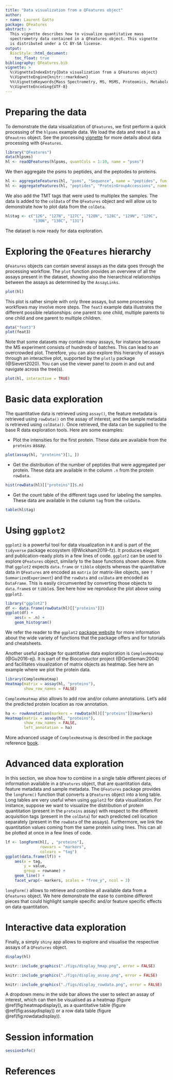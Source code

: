 ```yaml
---
title: "Data visualization from a QFeatures object"
author:
- name: Laurent Gatto
package: QFeatures
abstract: >
  This vignette describes how to visualize quantitative mass
  spectrometry data contained in a QFeatures object. This vignette
  is distributed under a CC BY-SA license.
output:
  BiocStyle::html_document:
    toc_float: true
bibliography: QFeatures.bib
vignette: >
  %\VignetteIndexEntry{Data visualization from a QFeatures object}
  %\VignetteEngine{knitr::rmarkdown}
  %%\VignetteKeywords{Mass Spectrometry, MS, MSMS, Proteomics, Metabolomics, Infrastructure, Quantitative}
  %\VignetteEncoding{UTF-8}
---
```


# Preparing the data

To demonstrate the data visualization of `QFeatures`, we first perform
a quick processing of the `hlpsms` example data. We load the data and
read it as a `QFeautres` object. See the processing
[vignette](https://rformassspectrometry.github.io/QFeatures/articles/Processing.html)
for more details about data processing with `QFeatures`.

```r
library("QFeatures")
data(hlpsms)
hl <- readQFeatures(hlpsms, quantCols = 1:10, name = "psms")
```

We then aggregate the psms to peptides, and the peptodes to proteins.

```r
hl <- aggregateFeatures(hl, "psms", "Sequence", name = "peptides", fun = colMeans)
hl <- aggregateFeatures(hl, "peptides", "ProteinGroupAccessions", name = "proteins", fun = colMeans)
```

We also add the TMT tags that were used to multiplex the samples. The
data is added to the `colData` of the `QFeatures` object and will
allow us to demonstrate how to plot data from the `colData`.

```r
hl$tag <- c("126", "127N", "127C", "128N", "128C", "129N", "129C",
            "130N", "130C", "131")
```

The dataset is now ready for data exploration.

# Exploring the `QFeatures` hierarchy

`QFeatures` objects can contain several assays as the data goes through
the processing workflow. The `plot` function provides an overview of
all the assays present in the dataset, showing also the hierarchical
relationships between the assays as determined by the `AssayLinks`.

```r
plot(hl)
```

This plot is rather simple with only three assays, but some processing
workflows may involve more steps. The `feat3` example data illustrates
the different possible relationships: one parent to one child, multiple
parents to one child and one parent to multiple children.

```r
data("feat3")
plot(feat3)
```

Note that some datasets may contain many assays, for instance because
the MS experiment consists of hundreds of batches. This can lead to an
overcrowded plot. Therefore, you can also explore this hierarchy of
assays through an interactive plot, supported by the `plotly` package
(@Sievert2020). You can use the viewer panel to zoom in and out and
navigate across the tree(s).

```r
plot(hl, interactive = TRUE)
```

# Basic data exploration

The quantitative data is retrieved using `assay()`, the feature
metadata is retrieved using `rowData()` on the assay of interest, and
the sample metadata is retrieved using `colData()`. Once retrieved,
the data can be supplied to the base R data exploration tools. Here
are some examples:

- Plot the intensities for the first protein. These data are available
  from the `proteins` assay.

```r
plot(assay(hl, "proteins")[1, ])
```

- Get the distribution of the number of peptides that were aggregated
  per protein. These data are available in the column `.n` from the
  protein `rowData`.

```r
hist(rowData(hl)[["proteins"]]$.n)
```

- Get the count table of the different tags used for labeling the
  samples. These data are available in the column `tag` from the
  `colData`.

```r
table(hl$tag)
```

# Using `ggplot2`

`ggplot2` is a powerful tool for data visualization in `R` and is part
of the `tidyverse` package ecosystem (@Wickham2019-fz). It produces
elegant and publication-ready plots in a few lines of code. `ggplot2`
can be used to explore `QFeatures` object, similarly to the base
functions shown above. Note that `ggplot2` expects `data.frame` or
`tibble` objects whereas the quantitative data in `QFeatures` are
encoded as `matrix` (or matrix-like objects, see
`?SummarizedExperiment`) and the `rowData` and `colData` are encoded
as `DataFrame`. This is easily circumvented by converting those
objects to `data.frame`s or `tibble`s. See here how we reproduce the
plot above using `ggplot2`.

```r
library("ggplot2")
df <- data.frame(rowData(hl)[["proteins"]])
ggplot(df) +
    aes(x = .n) +
    geom_histogram()
```

We refer the reader to the `ggplot2`
[package website](https://ggplot2.tidyverse.org/) for more information
about the wide variety of functions that the package offers and for
tutorials and cheatsheets.

Another useful package for quantitative data exploration is
`ComplexHeatmap` (@Gu2016-ej). It is part of the Bioconductor project
(@Gentleman:2004) and facilitates visualization of matrix objects as
heatmap. See here an example where we plot the protein data.

```r
library(ComplexHeatmap)
Heatmap(matrix = assay(hl, "proteins"),
        show_row_names = FALSE)
```

`ComplexHeatmap` also allows to add row and/or column annotations.
Let's add the predicted protein location as row annotation.

```r
ha <- rowAnnotation(markers = rowData(hl)[["proteins"]]$markers)
Heatmap(matrix = assay(hl, "proteins"),
        show_row_names = FALSE,
        left_annotation = ha)
```

More advanced usage of `ComplexHeatmap` is described in the package
reference [book](https://jokergoo.github.io/ComplexHeatmap-reference/book/).

# Advanced data exploration

In this section, we show how to combine in a single table different
pieces of information available in a `QFeatures` object, that are
quantitation data, feature metadata and sample metadata. The
`QFeatures` package provides the `longForm()` function that converts a
`QFeatures` object into a long table. Long tables are very useful when
using `ggplot2` for data visualization. For instance, suppose we want
to visualize the distribution of protein quantitation (present in the
`proteins` assay) with respect to the different acquisition tags
(present in the `colData`) for each predicted cell location separately
(present in the `rowData` of the assays). Furthermore, we link the
quantitation values coming from the same protein using lines. This can
all be plotted at once in a few lines of code.

```r
lf <- longForm(hl[, , "proteins"],
               rowvars = "markers",
               colvars = "tag")
ggplot(data.frame(lf)) +
    aes(x = tag,
        y = value,
        group = rowname) +
    geom_line() +
    facet_wrap(~ markers, scales = "free_y", ncol = 3)
```

`longForm()` allows to retrieve and combine all available data from a
`Qfeatures` object. We here demonstrate the ease to combine different
pieces that could highlight sample specific and/or feature specific
effects on data quantitation.

# Interactive data exploration

Finally, a simply `shiny` app allows to explore and visualise the
respective assays of a `QFeatures` object.

```r
display(hl)
```

```r
knitr::include_graphics("./figs/display_hmap.png", error = FALSE)
```

```r
knitr::include_graphics("./figs/display_assay.png", error = FALSE)
```
```r
knitr::include_graphics("./figs/display_rowdata.png", error = FALSE)
```

A dropdown menu in the side bar allows the user to select an assay of
interest, which can then be visualised as a heatmap (figure
\@ref(fig:heatmapdisplay)), as a quantitative table (figure
\@ref(fig:assaydisplay)) or a row data table (figure
\@ref(fig:rowdatadisplay)).


# Session information {-}

```r
sessionInfo()
```


# References {-}
